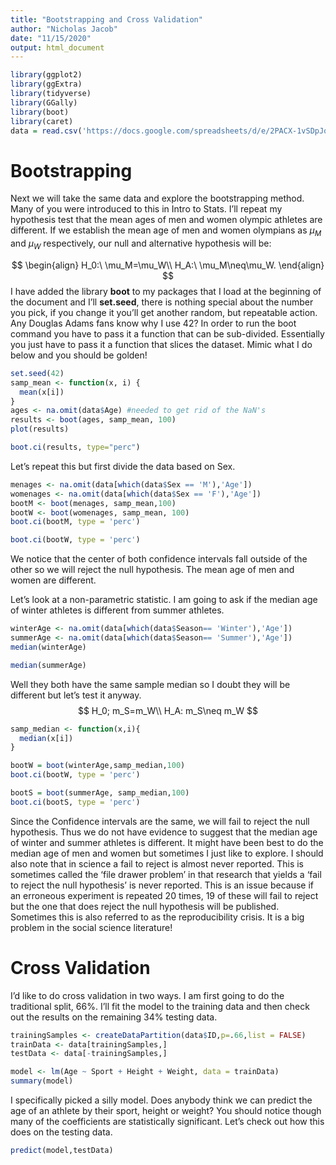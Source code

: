 ```yaml
---
title: "Bootstrapping and Cross Validation"
author: "Nicholas Jacob"
date: "11/15/2020"
output: html_document
---
```


```r
library(ggplot2)
library(ggExtra)
library(tidyverse)
library(GGally)
library(boot)
library(caret)
data = read.csv('https://docs.google.com/spreadsheets/d/e/2PACX-1vSDpJqmVSks0f4vLzzcmcTfPJ8TSu4ziCNpTFy_fIY6LibZksRXzCfJYXj9qZd4NiofejxoYSkmLMwu/pub?output=csv')

```

# Bootstrapping

Next we will take the same data and explore the bootstrapping method.  Many of you were introduced to this in Intro to Stats.  I'll repeat my hypothesis test that the mean ages of men and women olympic athletes are different.  If we establish the mean age of men and women olympians as $\mu_M$ and $\mu_W$ respectively, our null and alternative hypothesis will be:

$$
\begin{align}
H_0:\ \mu_M=\mu_W\\
H_A:\ \mu_M\neq\mu_W.
\end{align}
$$
I have added the library **boot** to my packages that I load at the beginning of the document and I'll **set.seed**, there is nothing special about the number you pick, if you change it you'll get another random, but repeatable action.  Any Douglas Adams fans know why I use 42?  In order to run the boot command you have to pass it a function that can be sub-divided.  Essentially you just have to pass it a function that slices the dataset.  Mimic what I do below and you should be golden!


```r
set.seed(42)
samp_mean <- function(x, i) {
  mean(x[i])
}
ages <- na.omit(data$Age) #needed to get rid of the NaN's
results <- boot(ages, samp_mean, 100)
plot(results)
```
```r
boot.ci(results, type="perc")
```
Let's repeat this but first divide the data based on Sex.
```r
menages <- na.omit(data[which(data$Sex == 'M'),'Age'])
womenages <- na.omit(data[which(data$Sex == 'F'),'Age'])
bootM <- boot(menages, samp_mean,100)
bootW <- boot(womenages, samp_mean, 100)
boot.ci(bootM, type = 'perc')
```
```r
boot.ci(bootW, type = 'perc')
```

We notice that the center of both confidence intervals fall outside of the other so we will reject the null hypothesis.  The mean age of men and women are different.

Let's look at a non-parametric statistic.  I am going to ask if the median age of winter athletes is different from summer athletes.

```r
winterAge <- na.omit(data[which(data$Season== 'Winter'),'Age'])
summerAge <- na.omit(data[which(data$Season== 'Summer'),'Age'])
median(winterAge)
```
```r
median(summerAge)
```

Well they both have the same sample median so I doubt they will be different but let's test it anyway.
$$
H_0; m_S=m_W\\
H_A: m_S\neq m_W
$$
```r
samp_median <- function(x,i){
  median(x[i])
}

bootW = boot(winterAge,samp_median,100)
boot.ci(bootW, type = 'perc')
```

```r
bootS = boot(summerAge, samp_median,100)
boot.ci(bootS, type = 'perc')
```

Since the Confidence intervals are the same, we will fail to reject the null hypothesis.  Thus we do not have evidence to suggest that the median age of winter and summer athletes is different.  It might have been best to do the median age of men and women but sometimes I just like to explore.  I should also note that in science a fail to reject is almost never reported.  This is sometimes called the 'file drawer problem' in that research that yields a 'fail to reject the null hypothesis' is never reported.  This is an issue because if an erroneous experiment is repeated 20 times, 19 of these will fail to reject but the one that does reject the null hypothesis will be published.  Sometimes this is also referred to as the reproducibility crisis.  It is a big problem in the social science literature!

# Cross Validation

I'd like to do cross validation in two ways.  I am first going to do the traditional split, 66%.  I'll fit the model to the training data and then check out the results on the remaining 34% testing data.

```r
trainingSamples <- createDataPartition(data$ID,p=.66,list = FALSE)
trainData <- data[trainingSamples,]
testData <- data[-trainingSamples,]

model <- lm(Age ~ Sport + Height + Weight, data = trainData)
summary(model)
```

I specifically picked a silly model.  Does anybody think we can predict the age of an athlete by their sport, height or weight?  You should notice though many of the coefficients are statistically significant.  Let's check out how this does on the testing data.

```r
predict(model,testData)
```